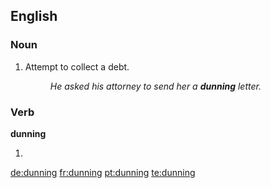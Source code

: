 ==English==

===Noun===
{{en-noun|-}}

# Attempt to collect a debt.
#: ''He asked his attorney to send her a '''dunning''' letter.''

===Verb===
'''dunning'''

# {{present participle of|dun}}

[[de:dunning]]
[[fr:dunning]]
[[pt:dunning]]
[[te:dunning]]